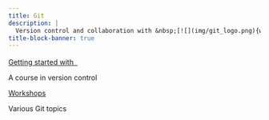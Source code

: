 ```yaml
---
title: Git
description: |
  Version control and collaboration with &nbsp;[![](img/git_logo.png){width="1.6em" fig-alt="noshadow"}](https://git-scm.com/)
title-block-banner: true
---
```


:::{layout="[5, 5]"}

:::{.card2 .mb-3}

:::{.card-body2}

[Getting started with &nbsp;![](img/git_logo.png){width="1.2em" fig-alt="noshadow"}](top_intro.qmd){.card-title2 .stretched-link}

[A course in version control]{.text-muted}

:::

:::

:::{.card3 .mb-3}

:::{.card-body2}

[Workshops](practice_repo/search.qmd){.card-title2 .stretched-link}

[Various Git topics]{.text-muted}

:::

:::

::::

